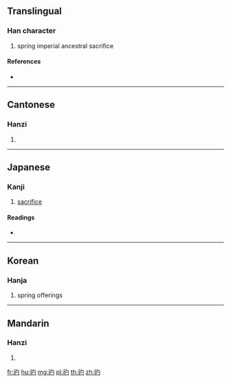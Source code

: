 {{character info/new}}
==Translingual==

===Han character===
{{Han char|rn=113|rad=示|as=03|sn=8|four=37220|canj=IFPI}}

# spring imperial ancestral sacrifice

====References====
* {{Han ref|kx=0839.300|dkj=24632|dj=1258.020|hdz=42386.080|uh=793F|ud=31039|bh=CDA3|bd=52643}}

----

==Cantonese==

===Hanzi===
{{yue-hanzi|jyut=|y=yeuk6}}

# {{defn|lang=yue|sort=示03}}

----

==Japanese==

===Kanji===
{{ja-kanji|grade=|rs=示03}}

# [[sacrifice]]

====Readings====
* {{ja-readings|on=[[やく]] (yaku), [[よう]] (yō)|kun=[[まつり]] (matsuri)|nanori=}}

----

==Korean==

===Hanja===
{{ko-hanja|hangeul=약|eumhun=|rv=yak|mr=yak|y=yak}}

# spring offerings

----

==Mandarin==

===Hanzi===
{{cmn-hanzi|pin=[[yuè]] ([[yue4]])|wg=yüeh<sup>4</sup>}}

# {{defn|lang=cmn|sort=示03}}

[[fr:礿]]
[[hu:礿]]
[[mg:礿]]
[[pl:礿]]
[[th:礿]]
[[zh:礿]]